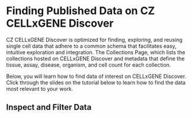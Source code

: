 # Finding Published Data on CZ CELLxGENE Discover

CZ CELLxGENE Discover is optimized for finding, exploring, and reusing single cell data that adhere to a common schema that facilitates easy, intuitive exploration and integration. The Collections Page, which lists the collections hosted on CELLxGENE Discover and metadata that define the tissue, assay, disease, organism, and cell count for each collection.

Below, you will learn how to find data of interest on CELLxGENE Discover. Click through the slides on the tutorial below to learn how to find the data most relevant to your work.

## Inspect and Filter Data

<EmbeddedGoogleSlides src="https://docs.google.com/presentation/d/e/2PACX-1vTYqsl_CZnGmCTuxAr_01eebZwJIk4y8AuqjpFl_bl4ZB0tutwEfUJ9wdIRUso89QApNsN7sZxC2Hvv/pubembed?start=false&loop=false&delayms=3000" />
